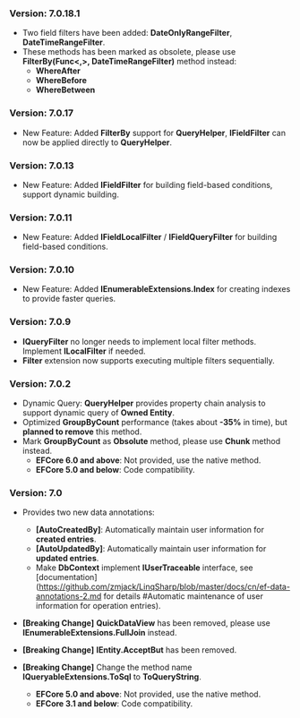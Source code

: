 ### Version: 7.0.18.1

- Two field filters have been added: **DateOnlyRangeFilter**, **DateTimeRangeFilter**.
- These methods has been marked as obsolete, please use **FilterBy(Func<,>, DateTimeRangeFilter)** method instead:
  - **WhereAfter**
  - **WhereBefore**
  - **WhereBetween**

### Version: 7.0.17

- New Feature: Added **FilterBy** support for **QueryHelper**, **IFieldFilter** can now be applied directly to **QueryHelper**.

### Version: 7.0.13

- New Feature: Added **IFieldFilter** for building field-based conditions, support dynamic building.

### Version: 7.0.11

- New Feature: Added **IFieldLocalFilter** / **IFieldQueryFilter** for building field-based conditions.

### Version: 7.0.10

- New Feature: Added **IEnumerableExtensions.Index** for creating indexes to provide faster queries.

### Version: 7.0.9

- **IQueryFilter** no longer needs to implement local filter methods. Implement **ILocalFilter** if needed.
- **Filter** extension now supports executing multiple filters sequentially.

### Version: 7.0.2

- Dynamic Query: **QueryHelper** provides property chain analysis to support dynamic query of **Owned Entity**.
- Optimized **GroupByCount** performance (takes about **-35%** in time), but **planned to remove** this method.
- Mark **GroupByCount** as **Obsolute** method, please use **Chunk** method instead.
  - **EFCore 6.0 and above**: Not provided, use the native method.
  - **EFCore 5.0 and below**: Code compatibility.

### Version: 7.0

- Provides two new data annotations:

  - **[AutoCreatedBy]**: Automatically maintain user information for **created entries**.
  - **[AutoUpdatedBy]**: Automatically maintain user information for **updated entries**.
  - Make **DbContext** implement **IUserTraceable** interface, see [documentation](https://github.com/zmjack/LinqSharp/blob/master/docs/cn/ef-data-annotations-2.md for details #Automatic maintenance of user information for operation entries).
- **\[Breaking Change\]** **QuickDataView** has been removed, please use **IEnumerableExtensions.FullJoin** instead.
- **\[Breaking Change\]** **IEntity.AcceptBut** has been removed.
- **\[Breaking Change\]** Change the method name **IQueryableExtensions.ToSql** to **ToQueryString**.
  - **EFCore 5.0 and above**: Not provided, use the native method.
  - **EFCore 3.1 and below**: Code compatibility.
